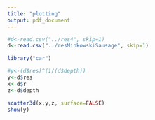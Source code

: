 ```yaml
---
title: "plotting"
output: pdf_document
---
```


```r
#d<-read.csv("../res4", skip=1)
d<-read.csv("../resMinkowskiSausage", skip=1)
```

```r
library("car")
```

```r
#y<-(d$res)^(1/(d$depth))
y<-d$res
x<-d$r
z<-d$depth
```

```r
scatter3d(x,y,z, surface=FALSE)
show(y)
```
